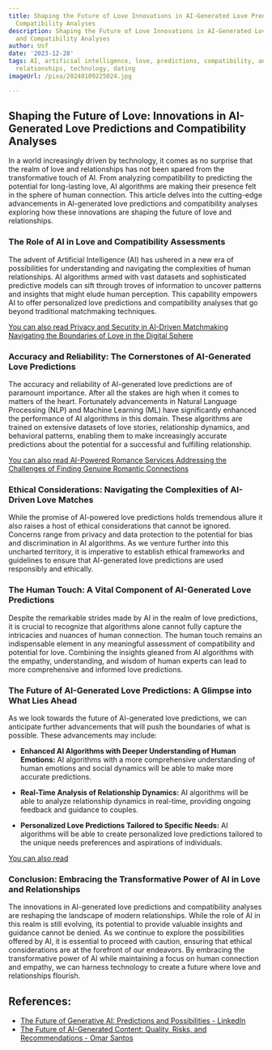 ```yaml
---
title: Shaping the Future of Love Innovations in AI-Generated Love Predictions and
  Compatibility Analyses
description: Shaping the Future of Love Innovations in AI-Generated Love Predictions
  and Compatibility Analyses
author: Usf
date: '2023-12-28'
tags: AI, artificial intelligence, love, predictions, compatibility, analysis, future,
  relationships, technology, dating
imageUrl: /pixa/20240109225024.jpg

---
```

## Shaping the Future of Love: Innovations in AI-Generated Love  Predictions and Compatibility Analyses

In a world increasingly  driven by technology, it comes as no surprise that the realm of love and relationships has not been  spared from the transformative touch of AI. From analyzing compatibility to predicting  the potential for long-lasting  love,  AI algorithms are making their presence felt in the sphere of human connection. This article delves into the cutting-edge advancements in AI-generated love predictions  and compatibility  analyses exploring  how these innovations are shaping the future of  love and relationships.

### The  Role of AI in Love and Compatibility Assessments

The  advent of Artificial Intelligence (AI) has  ushered  in a new era of possibilities for understanding and navigating the complexities of human relationships. AI algorithms armed with vast datasets and sophisticated predictive models can sift  through troves of information  to uncover patterns and insights that might elude human perception. This capability empowers AI to offer personalized love predictions  and compatibility analyses that  go beyond traditional matchmaking techniques.

[You can also read Privacy and Security in AI-Driven Matchmaking Navigating the Boundaries of  Love in the Digital Sphere](Privacy%20and%20Security%20in%20AI-Driven%20Matchmaking%20Navigating%20the%20Boundaries%20of%20Love%20in%20the%20Digital%20Sphere)


### Accuracy and Reliability: The Cornerstones of AI-Generated Love Predictions

The  accuracy and reliability  of AI-generated love predictions are of paramount importance. After all the  stakes  are high when it  comes to  matters of the heart. Fortunately advancements in Natural Language  Processing (NLP) and  Machine Learning (ML) have  significantly enhanced  the performance of AI algorithms in this domain. These algorithms are trained on extensive  datasets of love stories, relationship dynamics, and behavioral patterns, enabling them to make increasingly accurate predictions  about the potential for a successful  and fulfilling relationship.

[You can also read AI-Powered  Romance Services Addressing the Challenges of Finding Genuine Romantic Connections](AI-Powered%20Romance%20Services%20Addressing%20the%20Challenges%20of%20Finding%20Genuine%20Romantic%20Connections)


### Ethical  Considerations: Navigating the Complexities of AI-Driven Love Matches

While the promise of AI-powered love predictions holds tremendous allure it also raises a host of ethical considerations that  cannot be ignored. Concerns range  from privacy and data protection to the potential for bias and discrimination in AI algorithms. As we venture further into this uncharted territory, it  is imperative to establish ethical  frameworks and guidelines to ensure that AI-generated love predictions are used responsibly and ethically.

### The Human  Touch: A Vital Component of AI-Generated Love Predictions

Despite the  remarkable strides made by AI in the realm of love predictions,  it is crucial to recognize that algorithms alone cannot fully capture the intricacies and nuances of human connection. The human touch remains an indispensable  element in any meaningful assessment of compatibility and potential for love. Combining the  insights gleaned from AI algorithms with the  empathy, understanding, and wisdom of human experts  can lead  to more comprehensive  and informed love predictions.

### The Future of AI-Generated Love Predictions: A Glimpse into What Lies Ahead

As we look towards the future of AI-generated love predictions, we can anticipate further advancements that will push the  boundaries of  what is possible. These advancements may include:

-  **Enhanced AI Algorithms with Deeper Understanding of Human Emotions:** AI  algorithms with a more comprehensive understanding of human emotions and social dynamics will be able to make more accurate  predictions.

- **Real-Time Analysis of Relationship  Dynamics:** AI algorithms will be able to analyze relationship dynamics in real-time, providing ongoing  feedback and guidance to couples.

- **Personalized Love Predictions Tailored to Specific Needs:** AI algorithms will  be able  to create personalized love predictions tailored to the unique needs  preferences and aspirations of individuals.

[You can also read ]()


### Conclusion: Embracing the Transformative Power of AI in Love and Relationships

The innovations  in AI-generated love  predictions  and compatibility analyses are reshaping the  landscape of modern relationships. While the role of AI  in this realm is still evolving, its  potential  to provide valuable insights and guidance cannot be denied. As we  continue to explore the possibilities offered by AI, it is essential to proceed with caution, ensuring that ethical considerations are at the forefront of our endeavors.  By embracing the transformative power of AI while maintaining a focus on human connection and empathy, we can harness technology to create a future where love and relationships flourish.

## References:
- [The Future of Generative AI: Predictions and Possibilities - LinkedIn](https://www.linkedin.com/pulse/future-generative-ai-predictions-possibilities-iain-brown-ph-d-)
- [The Future of AI-Generated Content: Quality, Risks, and Recommendations - Omar Santos](https://becomingahacker.org/the-future-of-ai-generated-content-quality-risks-and-recommendations-48c35b9a1eb5)
